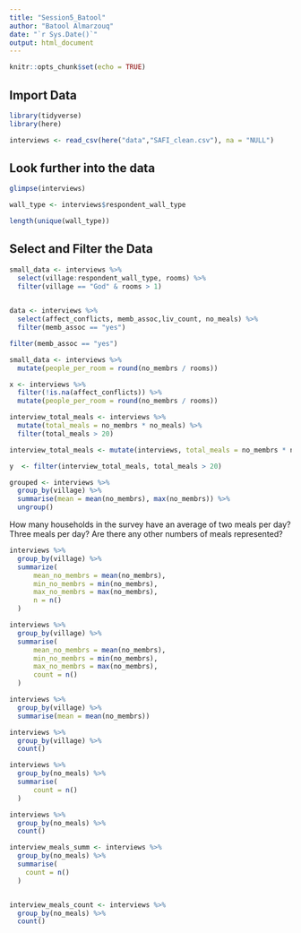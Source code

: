 ```yaml
---
title: "Session5_Batool"
author: "Batool Almarzouq"
date: "`r Sys.Date()`"
output: html_document
---
```


```r
knitr::opts_chunk$set(echo = TRUE)
```

## Import Data

```r

library(tidyverse)
library(here)

```

```r

interviews <- read_csv(here("data","SAFI_clean.csv"), na = "NULL")

```

## Look further into the data

```r
glimpse(interviews)

wall_type <- interviews$respondent_wall_type

length(unique(wall_type))

```

## Select and Filter the Data

```r

small_data <- interviews %>%
  select(village:respondent_wall_type, rooms) %>% 
  filter(village == "God" & rooms > 1)
  
```

```r

data <- interviews %>% 
  select(affect_conflicts, memb_assoc,liv_count, no_meals) %>% 
  filter(memb_assoc == "yes") 


```


```r

filter(memb_assoc == "yes")

```

```r

small_data <- interviews %>% 
  mutate(people_per_room = round(no_membrs / rooms))

```



```r
x <- interviews %>% 
  filter(!is.na(affect_conflicts)) %>% 
  mutate(people_per_room = round(no_membrs / rooms))

```

```r

interview_total_meals <- interviews %>% 
  mutate(total_meals = no_membrs * no_meals) %>% 
  filter(total_meals > 20)

```

```r

interview_total_meals <- mutate(interviews, total_meals = no_membrs * no_meals)

y  <- filter(interview_total_meals, total_meals > 20)

```


```r

grouped <- interviews %>% 
  group_by(village) %>% 
  summarise(mean = mean(no_membrs), max(no_membrs)) %>% 
  ungroup()

```

How many households in the survey have an average of two meals per day? Three meals per day? Are there any other numbers of meals represented?

```r
interviews %>%
  group_by(village) %>%
  summarize(
      mean_no_membrs = mean(no_membrs),
      min_no_membrs = min(no_membrs),
      max_no_membrs = max(no_membrs),
      n = n()
  )

```

```r
interviews %>%
  group_by(village) %>%
  summarise(
      mean_no_membrs = mean(no_membrs),
      min_no_membrs = min(no_membrs),
      max_no_membrs = max(no_membrs),
      count = n()
  )

```

```r
interviews %>%
  group_by(village) %>% 
  summarise(mean = mean(no_membrs))
```

```r

interviews %>%
  group_by(village) %>% 
  count()
```

```r

interviews %>%
  group_by(no_meals) %>%
  summarise(
      count = n()
  )
```

```r

interviews %>%
  group_by(no_meals) %>%
  count()
```
```r

interview_meals_summ <- interviews %>% 
  group_by(no_meals) %>% 
  summarise(
    count = n()
  )


interview_meals_count <- interviews %>% 
  group_by(no_meals) %>% 
  count()

```

